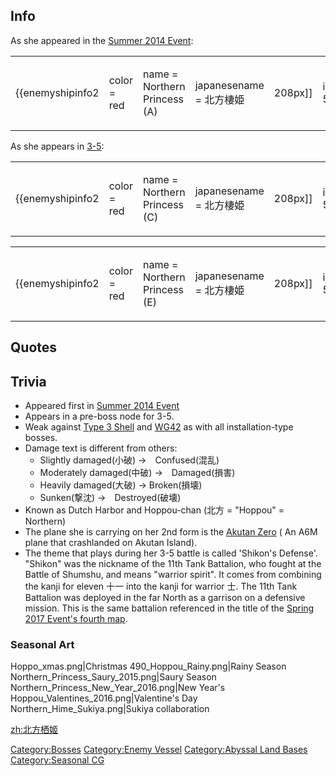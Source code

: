 ==Info==
As she appeared in the [[Summer 2014 Event]]:
{|
|
{{enemyshipinfo2
|color = red
|name = Northern Princess (A)
|japanesename = 北方棲姫 
|image = [[File:581.png|208px]]
|id = 581 
|class = Abyssal
|type = Installation 
|hp = 360 
|firepower = 90
|armor = 135
|torpedo = 0 
|evasion = 10
|AA = 130
|aircraft = 172 
|ASW = 0
|LOS = 80
|luck = 40
|time = Unbuildable
|speed = N/A 
|range = Medium 
|slot = 4 
|slot1=[[List_of_equipment_used_by_the_enemy|5inch Single AA Cannon]]
|slot2=[[List_of_equipment_used_by_the_enemy|Abyssal Fighter Mk.III]]
|slot3=[[List_of_equipment_used_by_the_enemy|Abyssal Hell Diver]]
|slot4=[[List_of_equipment_used_by_the_enemy|Abyssal Torpedo Bomber Mk.II]]
|space1=0 
|space2=72 
|space3=64 
|space4=36 
}}
| style="width:50px;" |
|
{{enemyshipinfo2
|color = red
|name = Northern Princess (B)
|japanesename = 北方棲姫 
|image = [[File:582.png|175px]]
|id = 582 
|class = Abyssal
|type = Installation
|hp = 500 
|firepower = 170
|armor = 145
|torpedo = 0
|evasion = 20
|AA = 160
|aircraft = 192 
|ASW = 0
|LOS = 100
|luck = 50
|time = Unbuildable
|speed = N/A 
|range = Medium 
|slot = 4 
|slot1=[[List_of_equipment_used_by_the_enemy|5inch Single AA Cannon]]
|slot2=[[List_of_equipment_used_by_the_enemy|Abyssal Hellcat Fighter]]
|slot3=[[List_of_equipment_used_by_the_enemy|Abyssal Hell Diver]]
|slot4=[[List_of_equipment_used_by_the_enemy|Abyssal Avenger Torpedo Bomber]]
|space1=0 
|space2=72 
|space3=80 
|space4=40 
}}
|}

As she appears in [[World_3#3-5|3-5]]:
{|
|-
| valign="top" |
{{enemyshipinfo2
|color = red
|name = Northern Princess (C)
|japanesename = 北方棲姫 
|image =[[File:588.png|208px]] 
|id = 587
|class = Abyssal
|type = Installation 
|hp = 300 
|firepower = 80
|armor = 125
|torpedo = 0 
|evasion = 15
|AA = 120
|aircraft = 172
|ASW = 0
|LOS = 80
|luck = 40
|time = Unbuildable
|speed = N/A 
|range = Medium 
|slot = 4 
|slot1=[[List_of_equipment_used_by_the_enemy|5inch Single AA Cannon]]
|slot2=[[List_of_equipment_used_by_the_enemy|Abyssal Fighter Mk.III ]]
|slot3=[[List_of_equipment_used_by_the_enemy|Abyssal Hell Diver]]
|slot4=[[List_of_equipment_used_by_the_enemy|Abyssal Torpedo Bomber Mk.II]]
|space1=0 
|space2=72
|space3=64
|space4=36}}
| style="width:50px;" |
| valign="top" |
{{enemyshipinfo2
|color = red
|name = Northern Princess (D)
|japanesename = 北方棲姫 
|image =[[File:582.png|175px]] 
|id = 588
|class = Abyssal
|type = Installation 
|hp = 390 
|firepower = 140
|armor = 140
|torpedo = 0
|evasion = 25
|AA = 140
|aircraft = 184
|ASW = 0
|LOS = 100
|luck = 50
|time = Unbuildable
|speed = N/A 
|range = Medium 
|slot = 4 
|slot1=[[List_of_equipment_used_by_the_enemy|5inch Single AA Cannon]]
|slot2=[[List_of_equipment_used_by_the_enemy|Abyssal Hellcat Fighter]]
|slot3=[[List_of_equipment_used_by_the_enemy|Abyssal Hell Diver]]
|slot4=[[List_of_equipment_used_by_the_enemy|Abyssal Avenger Torpedo Bomber]]
|space1=0 
|space2=72
|space3=72
|space4=40}}
|}
{|
|-
| valign="top" |
{{enemyshipinfo2
|color = red
|name = Northern Princess (E)
|japanesename = 北方棲姫 
|image =[[File:588.png|208px]] 
|id = 589
|class = Abyssal
|type = Installation 
|hp = 300 
|firepower = 60
|armor = 110
|torpedo = 0 
|evasion = 5
|AA = 100
|aircraft = 148
|ASW = 0
|LOS = 80
|luck = 35
|time = Unbuildable
|speed = N/A 
|range = Medium 
|slot = 4 
|slot1=[[List_of_equipment_used_by_the_enemy|5inch Single AA Cannon]]
|slot2=[[List_of_equipment_used_by_the_enemy|Abyssal Fighter Mk.III ]]
|slot3=[[List_of_equipment_used_by_the_enemy|Abyssal Hell Diver]]
|slot4=[[List_of_equipment_used_by_the_enemy|Abyssal Torpedo Bomber Mk.II]]
|space1=0 
|space2=64
|space3=48
|space4=36}}
| style="width:50px;" |
| valign="top" |
{{enemyshipinfo2
|color = red
|name = Northern Princess (F)
|japanesename = 北方棲姫 
|image =[[File:582.png|175px]] 
|id = 590 
|class = Abyssal
|type = Installation 
|hp = 390 
|firepower = 140
|armor = 125
|torpedo = 0
|evasion = 25
|AA = 120
|aircraft = 172
|ASW = 0
|LOS = 100
|luck = 40
|time = Unbuildable
|speed = N/A 
|range = Medium 
|slot = 4 
|slot1=[[List_of_equipment_used_by_the_enemy|5inch Single AA Cannon]]
|slot2=[[List_of_equipment_used_by_the_enemy|Abyssal Hellcat Fighter]]
|slot3=[[List_of_equipment_used_by_the_enemy|Abyssal Hell Diver]]
|slot4=[[List_of_equipment_used_by_the_enemy|Abyssal Avenger Torpedo Bomber]]
|space1=0 
|space2=64
|space3=68
|space4=40}}
|}

==Quotes==
{{Abyssquote
|開幕前 =コナイデ…ッテ…イッテル…ノ…… (Normal)
カエレ……ッ！ <br/>(2nd Form)
|EN1 = Don't come closer... I'm... telling you... (Normal)
Go back...!<br/> (2nd Form)
|Note1 = 
|砲撃 = シズンデェ！ (Normal)
チョウシニ…ノルナッ！ (2nd Form)


カエレ……ッ！ <br/>(in 3-5)
|EN0 = Sink! (Normal)
Don't get... too elated! (2nd Form)


Go back...!  <br/>(in 3-5)
|Note0 = A less literal translation of the second form line would be "Don't think you've won!"
|被弾 = 	ゼロ…オイテケ…… (Normal)
レップウ…オイテケ…… (2nd Form)
|EN2 = Give me... the Zero... (Normal)
Give me... the Reppuu... (2nd Form)
|Note2 = A reference to the [https://en.wikipedia.org/wiki/Akutan_Zero Akutan Zero], a Zero fighter captured by the United States during the Aleutian Islands Campaign. The capture allowed the US forces to study the Zero in detail and learn how to fight it.
|昼戦終了時 = イツカ…タノシイウミデ……イツカ……
|EN3 = One day... In a more fun sea... One day...
|Note3 = |Clip1 = {{Audio|file=Northern Hime Intro1.ogg}}<br/>{{Audio|file=Northern Hime Intro2.ogg}}
|Clip0 = {{Audio|file=Northern Hime Attack1.ogg}}<br/>{{Audio|file=Northern Hime Attack2.ogg}}<br><br>{{Audio|file=Northern Hime Intro2.ogg}}
|Clip2 = {{Audio|file=Northern Hime Damaged1.ogg}}<br/>{{Audio|file=Northern Hime Damaged2.ogg}}
|Clip3 = {{Audio|file=Northern Hime Destroyed.ogg}}}}

==Trivia==
* Appeared first in [[Summer 2014 Event]]
* Appears in a pre-boss node for 3-5.
* Weak against [[Type 3 Shell]] and [[WG42 (Wurfgerät 42)|WG42]] as with all installation-type bosses.
*Damage text is different from others:
**Slightly damaged(小破) →　Confused(混乱)
**Moderately damaged(中破) →　Damaged(損害)
**Heavily damaged(大破) → Broken(損壊)
**Sunken(撃沈) →　Destroyed(破壊)
* Known as Dutch Harbor and Hoppou-chan (北方 = "Hoppou" = Northern)
* The plane she is carrying on her 2nd form is the [[wikipedia:Akutan_Zero|Akutan Zero]] ( An A6M plane that crashlanded on Akutan Island).
* The theme that plays during her 3-5 battle is called 'Shikon's Defense'. "Shikon" was the nickname of the 11th Tank Battalion, who fought at the Battle of Shumshu, and means "warrior spirit". It comes from combining the kanji for eleven 十一 into the kanji for warrior 士. The 11th Tank Battalion was deployed in the far North as a garrison on a defensive mission. This is the same battalion referenced in the title of the [[Spring_2017_Event#E-4|Spring 2017 Event's fourth map]].

===Seasonal Art===
<gallery>
Hoppo_xmas.png|Christmas
490_Hoppou_Rainy.png|Rainy Season
Northern_Princess_Saury_2015.png|Saury Season
Northern_Princess_New_Year_2016.png|New Year's
Hoppou_Valentines_2016.png|Valentine's Day
Northern_Hime_Sukiya.png|Sukiya collaboration
</gallery>

{{Enemyshiplist}}
[[Category:Bosses]]
[[Category:Enemy Vessel]]
[[Category:Abyssal Land Bases]]
[[Category:Seasonal CG]]

[[zh:北方栖姬]]
